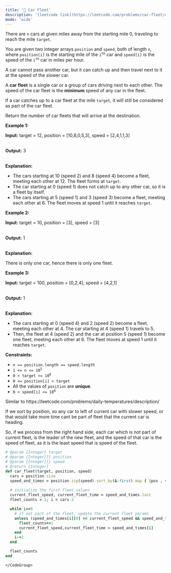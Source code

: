 ```yaml
---
title: '🧀 Car Fleet'
description: '[leetcode link](https://leetcode.com/problems/car-fleet/description/)'
mode: 'wide'
---
```

<Tabs>
  <Tab title="Question" icon="circle-question" iconType="regular">
    <Card>
      <p>There are <code>n</code> cars at given miles away from the starting mile 0, traveling to reach the mile <code>target</code>.</p>  <p>You are given two integer arrays&nbsp;<code>position</code> and <code>speed</code>, both of length <code>n</code>, where <code>position[i]</code> is the starting mile of the <code>i<sup>th</sup></code> car and <code>speed[i]</code> is the speed of the <code>i<sup>th</sup></code> car in miles per hour.</p>  <p>A car cannot pass another car, but it can catch up and then travel next to it at the speed of the slower car.</p>  <p>A <strong>car fleet</strong> is a single car or a group of cars driving next to each other. The speed of the car fleet is the <strong>minimum</strong> speed of any car in the fleet.</p>  <p>If a car catches up to a car fleet at the mile <code>target</code>, it will still be considered as part of the car fleet.</p>  <p>Return the number of car fleets that will arrive at the destination.</p>   <p><strong class="example">Example 1:</strong></p>  <div class="example-block"> <p><strong>Input:</strong> <span class="example-io">target = 12, position = [10,8,0,5,3], speed = [2,4,1,1,3]</span></p>  <p><br/> <strong>Output:</strong> <span class="example-io">3</span></p>  <p><br/> <strong>Explanation:</strong></p>  <ul>  <li>The cars starting at 10 (speed 2) and 8 (speed 4) become a fleet, meeting each other at 12. The fleet forms at <code>target</code>.</li>  <li>The car starting at 0 (speed 1) does not catch up to any other car, so it is a fleet by itself.</li>  <li>The cars starting at 5 (speed 1) and 3 (speed 3) become a fleet, meeting each other at 6. The fleet moves at speed 1 until it reaches <code>target</code>.</li> </ul> </div>  <p><strong class="example">Example 2:</strong></p>  <div class="example-block"> <p><strong>Input:</strong> <span class="example-io">target = 10, position = [3], speed = [3]</span></p>  <p><br/> <strong>Output:</strong> <span class="example-io">1</span></p>  <p><br/> <strong>Explanation:</strong></p> There is only one car, hence there is only one fleet.</div>  <p><strong class="example">Example 3:</strong></p>  <div class="example-block"> <p><strong>Input:</strong> <span class="example-io">target = 100, position = [0,2,4], speed = [4,2,1]</span></p>  <p><br/> <strong>Output:</strong> <span class="example-io">1</span></p>  <p><br/> <strong>Explanation:</strong></p>  <ul>  <li>The cars starting at 0 (speed 4) and 2 (speed 2) become a fleet, meeting each other at 4. The car starting at 4 (speed 1) travels to 5.</li>  <li>Then, the fleet at 4 (speed 2) and the car at position 5 (speed 1) become one fleet, meeting each other at 6. The fleet moves at speed 1 until it reaches <code>target</code>.</li> </ul> </div>   <p><strong>Constraints:</strong></p>  <ul>  <li><code>n == position.length == speed.length</code></li>  <li><code>1 &lt;= n &lt;= 10<sup>5</sup></code></li>  <li><code>0 &lt; target &lt;= 10<sup>6</sup></code></li>  <li><code>0 &lt;= position[i] &lt; target</code></li>  <li>All the values of <code>position</code> are <strong>unique</strong>.</li>  <li><code>0 &lt; speed[i] &lt;= 10<sup>6</sup></code></li> </ul> 
    </Card>
  </Tab>
  <Tab title="Solution" icon="lightbulb" iconType="regular" >
    <Card>
      Similar to https://leetcode.com/problems/daily-temperatures/description/ 

If we sort by position, so any car to left of current car with slower speed, or that would take more time cant be part of fleet that the current car is heading.

So, if we process from the right hand side, each car which is not part of current fleet, is the leader of the new fleet, and the speed of that car is the speed of fleet, as it is the least speed that is speed of the fleet.
    </Card>
  <Expandable title="code">
    <CodeGroup dropdown>
```ruby title="Car Fleet" lines
# @param {Integer} target
# @param {Integer[]} position
# @param {Integer[]} speed
# @return {Integer}
def car_fleet(target, position, speed)
  cars = position.size
  speed_and_times = position.zip(speed).sort_by(&:first).map { |pos , s| [s, (target-pos)/s.to_f] } # cars info ordered by position
  
  # initialize the first fleet values
  current_fleet_speed, current_fleet_time = speed_and_times.last
  fleet_counts = 1; i = cars-2

  while i>=0
    # if not part of the fleet, update the current fleet params
    unless (speed_and_times[i][0] >= current_fleet_speed && speed_and_times[i][1] <= current_fleet_time)
      fleet_counts+=1
      current_fleet_speed,current_fleet_time = speed_and_times[i]
    end
    i-=1
  end

  fleet_counts
end
```
    </CodeGroup>
  </Expandable>
  </Tab>
</Tabs>